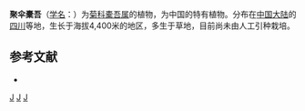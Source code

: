 {{Speciesbox 
| genus = Ligularia
| species = cymosa
| authority = (Hand.-Mazz.) [[刘尚武|S. W. Liu]]
}}

'''聚伞橐吾'''（[[学名|学名]]：{{lang|la|''Ligularia cymosa''}}）为[[菊科|菊科]][[橐吾属|橐吾属]]的植物，为中国的特有植物。分布在[[中国大陆|中国大陆]]的[[四川|四川]]等地，生长于海拔4,400米的地区，多生于草地，目前尚未由人工引种栽培。

== 参考文献 ==
<div class="references-small">
* {{cite web| url =http://www.bioinfo.cn/db05/KmzwSpecies.php?action=view&id=3442| title =聚伞橐吾| work =《中国高等植物数据库全库》| publisher =中国科学院微生物研究所| author =昆明植物研究所| accessdate =2009-02-24| deadurl =yes| archiveurl =https://web.archive.org/web/20160305052206/http://www.bioinfo.cn/db05/KmzwSpecies.php?action=view&id=3442| archivedate =2016-03-05}}
</div>
{{Taxonbar|from=Q15227697}}

[[Category:橐吾属|J]]
[[Category:中國特有植物|J]]
[[Category:四川植物|J]]